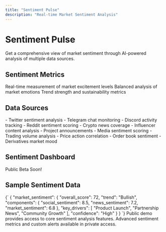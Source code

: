 ```yaml
---
title: "Sentiment Pulse"
description: "Real-time Market Sentiment Analysis"
---
```


# Sentiment Pulse

<Card title="Market Sentiment Monitor" icon="heart-pulse">
  Get a comprehensive view of market sentiment through AI-powered analysis of multiple data sources.
</Card>

## Sentiment Metrics

<CardGroup cols={3}>
  <Card title="FOMO Index" icon="gauge">
    Real-time measurement of market excitement levels
  </Card>
  <Card title="Fear & Greed" icon="scale-balanced">
    Balanced analysis of market emotions
  </Card>
  <Card title="Momentum Score" icon="arrow-trend-up">
    Trend strength and sustainability metrics
  </Card>
</CardGroup>

## Data Sources

<AccordionGroup>
  <Accordion title="Social Media">
    - Twitter sentiment analysis
    - Telegram chat monitoring
    - Discord activity tracking
    - Reddit sentiment scoring
  </Accordion>
  <Accordion title="News & Media">
    - Crypto news coverage
    - Influencer content analysis
    - Project announcements
    - Media sentiment scoring
  </Accordion>
  <Accordion title="Market Data">
    - Trading volume analysis
    - Price action correlation
    - Order book sentiment
    - Derivatives market mood
  </Accordion>
</AccordionGroup>

## Sentiment Dashboard

Public Beta Soon!

## Sample Sentiment Data

<CodeBlock language="json">
{`
{
  "market_sentiment": {
    "overall_score": 72,
    "trend": "Bullish",
    "components": {
      "social_sentiment": 8.5,
      "news_sentiment": 7.2,
      "market_sentiment": 6.8
    },
    "key_drivers": [
      "Product Launch",
      "Partnership News",
      "Community Growth"
    ],
    "confidence": "High"
  }
}
`}
</CodeBlock>

<Note>
  Public demo provides access to core sentiment analysis features. Advanced sentiment metrics and custom alerts available in private access.
</Note>